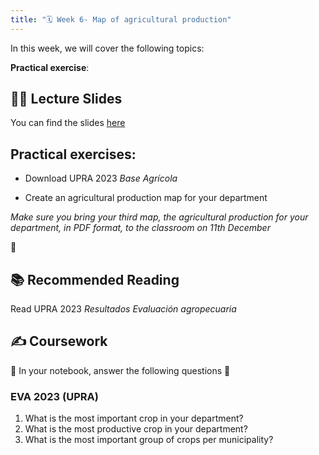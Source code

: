```yaml
---
title: "🗓️ Week 6- Map of agricultural production"
---
```


In this week, we will cover the following topics:

**Practical  exercise**:

## 👨‍🏫 Lecture Slides 

You can find the slides [here](https://drive.google.com/file/d/1g0TeZ5mxM9MOpV8pjDzbTVUmvHwF5NDa/view?usp=sharing)


## **Practical exercises**:

-  Download UPRA 2023 *Base Agrícola*

-  Create an agricultural production map for your department

*Make sure you bring your third map, the agricultural production for your department, in PDF format,  to the classroom on 11th December*

🎥 

## 📚 Recommended Reading 

Read UPRA 2023 *Resultados Evaluación agropecuaria*

## ✍️ Coursework

🚧 In your  notebook,  answer the following questions 🚧

### EVA 2023 (UPRA)
::: {.callout-important collapse=true}
1. What is the most important crop in your department?
2. What is the most productive crop in your department?
3. What is the most important group of crops per municipality?
:::




